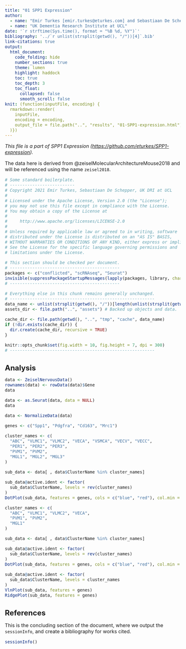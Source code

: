 ```yaml
---
title: "01 SPP1 Expression"
author:
  - name: "Emir Turkes [emir.turkes@eturkes.com] and Sebastiaan De Schepper [s.schepper@ucl.ac.uk]"
  - name: "UK Dementia Research Institute at UCL"
date: '`r strftime(Sys.time(), format = "%B %d, %Y")`'
bibliography: '../`r unlist(strsplit(getwd(), "/"))[4]`.bib'
link-citations: true
output:
  html_document:
    code_folding: hide
    number_sections: true
    theme: lumen
    highlight: haddock
    toc: true
    toc_depth: 3
    toc_float:
      collapsed: false
      smooth_scroll: false
knit: (function(inputFile, encoding) {
  rmarkdown::render(
    inputFile,
    encoding = encoding,
    output_file = file.path("..", "results", "01-SPP1-expression.html")
  )})
---
```


<style type="text/css">
body {font-size: 16px;}
h1.title {font-size: 35px;}
h1 {font-size: 24px;}
h2 {font-size: 22px;}
h3 {font-size: 20px;}
.toc-content {padding-left: 0px; padding-right: 0px;}
div.tocify {width: 100%;}
.tocify-subheader .tocify-item {font-size: 0.95em; padding-left: 25px; text-indent: 0;}
.tocify-subheader .tocify-subheader .tocify-item {
  font-size: 0.95em; padding-left: 35px; text-indent: 0;
}
div.main-container {max-width: none; width: 100%;}
</style>

*This file is a part of SPP1 Expression ([https://github.com/eturkes/SPP1-expression](https://github.com/eturkes/SPP1-expression)).*

The data here is derived from @zeiselMolecularArchitectureMouse2018 and will be referenced using the name `zeisel2018`.

```r
# Some standard boilerplate.
# --------------------------
# Copyright 2021 Emir Turkes, Sebastiaan De Schepper, UK DRI at UCL
# 
# Licensed under the Apache License, Version 2.0 (the "License");
# you may not use this file except in compliance with the License.
# You may obtain a copy of the License at
# 
#     http://www.apache.org/licenses/LICENSE-2.0
# 
# Unless required by applicable law or agreed to in writing, software
# distributed under the License is distributed on an "AS IS" BASIS,
# WITHOUT WARRANTIES OR CONDITIONS OF ANY KIND, either express or implied.
# See the License for the specific language governing permissions and
# limitations under the License.

# This section should be checked per document.
# --------------------------------------------
packages <- c("conflicted", "scRNAseq", "Seurat")
invisible(suppressPackageStartupMessages(lapply(packages, library, character.only = TRUE)))
# --------------------------------------------

# Everything else in this chunk remains generally unchanged.
# ----------------------------------------------------------
data_name <- unlist(strsplit(getwd(), "/"))[length(unlist(strsplit(getwd(), "/")))] # Name of data.
assets_dir <- file.path("..", "assets") # Backed up objects and data.

cache_dir <- file.path(getwd(), "..", "tmp", "cache", data_name)
if (!dir.exists(cache_dir)) {
  dir.create(cache_dir, recursive = TRUE)
}

knitr::opts_chunk$set(fig.width = 10, fig.height = 7, dpi = 300)
# ----------------------------------------------------------
```

# Analysis

```r
data <- ZeiselNervousData()
rownames(data) <- rowData(data)$Gene
data

data <- as.Seurat(data, data = NULL)
data

data <- NormalizeData(data)

genes <- c("Spp1", "Pdgfra", "Cd163", "Mrc1")

cluster_names <- c(
  "ABC", "VLMC1", "VLMC2", "VECA", "VSMCA", "VECV", "VECC",
  "PER1", "PER2", "PER3",
  "PVM1", "PVM2",
  "MGL1", "MGL2", "MGL3"
)

sub_data <- data[ , data$ClusterName %in% cluster_names]

sub_data@active.ident <- factor(
  sub_data$ClusterName, levels = rev(cluster_names)
)
DotPlot(sub_data, features = genes, cols = c("blue", "red"), col.min = 0)

cluster_names <- c(
  "ABC", "VLMC1", "VLMC2", "VECA",
  "PVM1", "PVM2",
  "MGL1"
)

sub_data <- data[ , data$ClusterName %in% cluster_names]

sub_data@active.ident <- factor(
  sub_data$ClusterName, levels = rev(cluster_names)
)
DotPlot(sub_data, features = genes, cols = c("blue", "red"), col.min = 0)

sub_data@active.ident <- factor(
  sub_data$ClusterName, levels = cluster_names
)
VlnPlot(sub_data, features = genes)
RidgePlot(sub_data, features = genes)
```

# References

This is the concluding section of the document, where we output the `sessionInfo`, and create a bibliography for works cited.

```r
sessionInfo()
```
